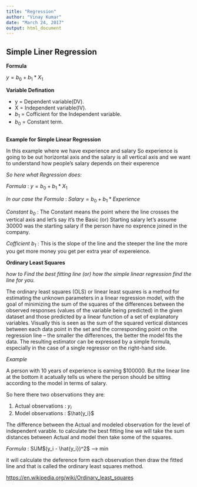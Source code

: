 ```yaml
---
title: "Regression"
author: "Vinay Kumar"
date: "March 24, 2017"
output: html_document
---
```



## Simple Liner Regression


**Formula**

$y = b_0 + b_1*X_1$

**Variable Defination**

* y = Dependent variable(DV).
* X = Independent variable(IV).
* $b_1$ = Cofficient for the Independent variable.
* $b_0$ = Constant term.

```{r=Simple Liner Regression}

```


**Example for Simple Linear Regression**

In this example where we have experience and salary So experience is going to be out horizontal axis and the salary is all vertical axis and we want to understand how people's salary depends on their experence

*So here what Regression does:*

*Formula* : $y = b_0 + b_1*X_1$

*In our case the Formula* : $Salary = b_0 + b_1*Experience$

*Constant $b_0$* : The Constant means the point where the line crosses the vertical axis and let's say it's the Basic (or) Starting salary let's assume 30000 was the starting salary if the person have no exprence joined in the company.

*Cofficient $b_1$* : This is the slope of the line and the steeper the line the more you get more money you get per extra year of expereience.

**Ordinary Least Squares**

*how to Find the best fitting line (or) how the simple linear regression find the line for you.*

The ordinary least squares (OLS) or linear least squares is a method for estimating the unknown parameters in a linear regression model, with the goal of minimizing the sum of the squares of the differences between the observed responses (values of the variable being predicted) in the given dataset and those predicted by a linear function of a set of explanatory variables. Visually this is seen as the sum of the squared vertical distances between each data point in the set and the corresponding point on the regression line – the smaller the differences, the better the model fits the data. The resulting estimator can be expressed by a simple formula, especially in the case of a single regressor on the right-hand side.


*Example*

A person with 10 years of experience is earning $100000. But the linear line at the bottom it acatually tells us where the person should be sitting according to the model in terms of salary.

So here there two observations they are:

1. Actual observations : $y_i$
2. Model observations : $\hat{y_i}$

The difference between the Actual and modeled observation for the level of independent varable.
to calculate the best fitting line we will take the sum distances between Actual and model then take some of the squares.

*Formula* : SUM$(y_i - \hat{y_i})^2$ --> min

it will calculate the deference form each observation then draw the fitted line and that is called the ordinary least squares method.

<https://en.wikipedia.org/wiki/Ordinary_least_squares>
